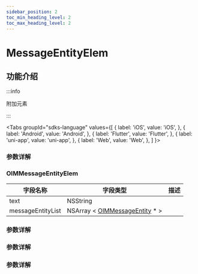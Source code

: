 ```yaml
---
sidebar_position: 2
toc_min_heading_level: 2
toc_max_heading_level: 2
---
```


# MessageEntityElem

## 功能介绍

:::info

附加元素

:::

<Tabs
groupId="sdks-language"
values={[
{ label: 'iOS', value: 'iOS', },
{ label: 'Android', value: 'Android', },
{ label: 'Flutter', value: 'Flutter', },
{ label: 'uni-app', value: 'uni-app', },
{ label: 'Web', value: 'Web', },
]
}>

<TabItem value="Flutter">

### 参数详解

</TabItem>

<TabItem value="iOS">

### OIMMessageEntityElem

| 字段名称          | 字段类型                                                                     | 描述 |
| ----------------- | ---------------------------------------------------------------------------- | ---- |
| text              | NSString                                                                     |      |
| messageEntityList | NSArray < [OIMMessageEntity](docs/sdks/Class/Message/MessageEntity.mdx) \* > |      |

</TabItem>

<TabItem value="Android">

### 参数详解

</TabItem>

<TabItem value="Web">

### 参数详解

</TabItem>

<TabItem value="uni-app">

### 参数详解

</TabItem>

</Tabs>
